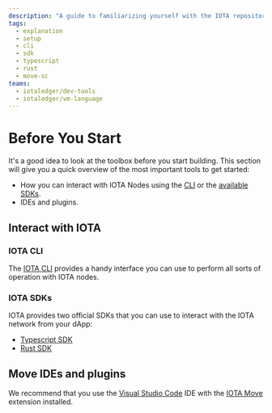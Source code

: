 ```yaml
---
description: "A guide to familiarizing yourself with the IOTA repository, branch and network structure, SDKs, CLI, and recommended IDEs and plugins."
tags:
  - explanation
  - setup
  - cli
  - sdk
  - typescript
  - rust
  - move-sc
teams:
  - iotaledger/dev-tools
  - iotaledger/vm-language
---
```


# Before You Start

It's a good idea to look at the toolbox before you start building. This section will give you a quick overview
of the most important tools to get started:

* How you can interact with IOTA Nodes using the [CLI](#iota-cli) or the [available SDKs](#iota-sdks).
* IDEs and plugins.

## Interact with IOTA

### IOTA CLI

The [IOTA CLI](../../references/cli.mdx) provides a handy interface you can use to perform all sorts of operation with
IOTA nodes.

### IOTA SDKs

IOTA provides two official SDKs that you can use to interact with the IOTA network from your dApp:

* [Typescript SDK](../../ts-sdk/typescript/index.mdx)
* [Rust SDK](../../references/rust-sdk.mdx)

## Move IDEs and plugins

We recommend that you use the [Visual Studio Code](https://code.visualstudio.com/) IDE with the [IOTA Move](https://marketplace.visualstudio.com/items?itemName=iotaledger.iota-move) extension installed.